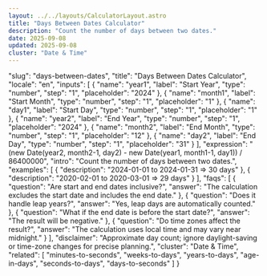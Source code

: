 ```yaml
---
layout: ../../layouts/CalculatorLayout.astro
title: "Days Between Dates Calculator"
description: "Count the number of days between two dates."
date: 2025-09-08
updated: 2025-09-08
cluster: "Date & Time"
---
```


  "slug": "days-between-dates",
  "title": "Days Between Dates Calculator",
  "locale": "en",
  "inputs": [
    {
      "name": "year1",
      "label": "Start Year",
      "type": "number",
      "step": "1",
      "placeholder": "2024"
    },
    {
      "name": "month1",
      "label": "Start Month",
      "type": "number",
      "step": "1",
      "placeholder": "1"
    },
    {
      "name": "day1",
      "label": "Start Day",
      "type": "number",
      "step": "1",
      "placeholder": "1"
    },
    {
      "name": "year2",
      "label": "End Year",
      "type": "number",
      "step": "1",
      "placeholder": "2024"
    },
    {
      "name": "month2",
      "label": "End Month",
      "type": "number",
      "step": "1",
      "placeholder": "12"
    },
    {
      "name": "day2",
      "label": "End Day",
      "type": "number",
      "step": "1",
      "placeholder": "31"
    }
  ],
  "expression": "(new Date(year2, month2-1, day2) - new Date(year1, month1-1, day1)) / 86400000",
  "intro": "Count the number of days between two dates.",
  "examples": [
    {
      "description": "2024-01-01 to 2024-01-31 ⇒ 30 days"
    },
    {
      "description": "2020-02-01 to 2020-03-01 ⇒ 29 days"
    }
  ],
  "faqs": [
    {
      "question": "Are start and end dates inclusive?",
      "answer": "The calculation excludes the start date and includes the end date."
    },
    {
      "question": "Does it handle leap years?",
      "answer": "Yes, leap days are automatically counted."
    },
    {
      "question": "What if the end date is before the start date?",
      "answer": "The result will be negative."
    },
    {
      "question": "Do time zones affect the result?",
      "answer": "The calculation uses local time and may vary near midnight."
    }
  ],
  "disclaimer": "Approximate day count; ignore daylight-saving or time-zone changes for precise planning.",
  "cluster": "Date & Time",
  "related": [
    "minutes-to-seconds",
    "weeks-to-days",
    "years-to-days",
    "age-in-days",
    "seconds-to-days",
    "days-to-seconds"
  ]
}

<Calculator schema={schema} />
